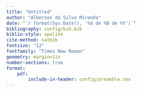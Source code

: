 ```yaml
---
title: "Untitled"
author: "Alberson da Silva Miranda"
date: "`r format(Sys.Date(), '%d de %B de %Y')`"
bibliography: config/bib.bib
biblio-style: apalike
cite-method: natbib
fontsize: "12"
fontfamily: "Times New Roman"
geometry: margin=1in
number-sections: true
format:
    pdf:
        include-in-header: config/preamble.tex
---
```


